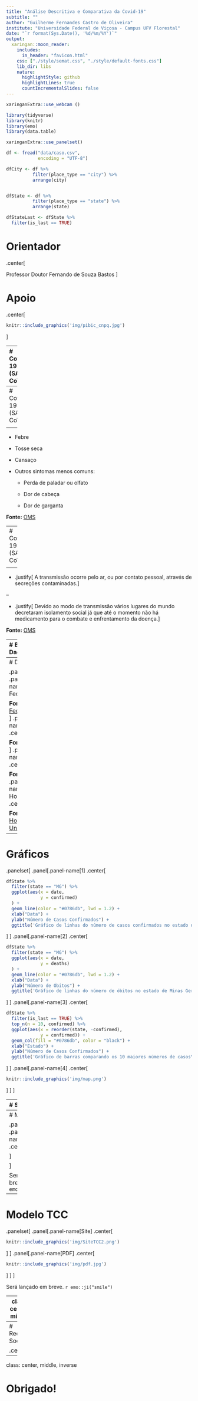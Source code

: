 ```yaml
---
title: "Análise Descritiva e Comparativa da Covid-19"
subtitle: ""
author: "Guilherme Fernandes Castro de Oliveira"
institute: "Universidade Federal de Viçosa - Campus UFV Florestal"
date: "`r format(Sys.Date(), '%d/%m/%Y')`"
output:
  xaringan::moon_reader:
    includes:
      in_header: "favicon.html"
    css: ["./style/semat.css", "./style/default-fonts.css"]
    lib_dir: libs
    nature:
      highlightStyle: github
      highlightLines: true
      countIncrementalSlides: false
---
```

```r
xaringanExtra::use_webcam ()
```
```r
library(tidyverse)
library(knitr)
library(emo)
library(data.table)
```
```r
xaringanExtra::use_panelset()
```
```r
df <- fread("data/caso.csv",
            encoding = "UTF-8")

dfCity <- df %>%
          filter(place_type == "city") %>% 
          arrange(city)


dfState <- df %>%
          filter(place_type == "state") %>% 
          arrange(state)

dfStateLast <- dfState %>% 
  filter(is_last == TRUE)
```


# Orientador

.center[

Professor Doutor Fernando de Souza Bastos
]

# Apoio

.center[
```r
knitr::include_graphics('img/pibic_cnpq.jpg')
```
]

---
# Covid-19 (SARS-CoV-2)

.center[
```r
knitr::include_graphics('img/sarsCoV2.jpg')
```
]

**Fonte:** [Journal of Medical Virology](https://onlinelibrary.wiley.com/doi/full/10.1002/jmv.25685)

---
# Covid-19 (SARS-CoV-2)

<h3>Sintomas</h3>

--

- Febre
  
- Tosse seca
  
- Cansaço
  
- Outros sintomas menos comuns:
  
  * Perda de paladar ou olfato
    
  * Dor de cabeça
    
  * Dor de garganta

**Fonte:** [OMS](https://www.who.int/emergencies/diseases/novel-coronavirus-2019/advice-for-public)

---
# Covid-19 (SARS-CoV-2)

<h3>Transmissão</h3>

--

- .justify[
A transmissão ocorre pelo ar, ou por contato pessoal, através de secreções contaminadas.
]
  
--

- .justify[
Devido ao modo de transmissão vários lugares do mundo decretaram isolamento social já que até o momento não há medicamento para o combate e enfrentamento da doença.
]
  
**Fonte:** [OMS](https://www.who.int/news-room/q-a-detail/coronavirus-disease-covid-19-how-is-it-transmitted#:~:text=COVID%2D19%20is%20caused%20by,speak%2C%20sing%20or%20breathe%20heavily.)

---
# Banco de Dados

.panelset[
  .panel[.panel-name[Governo Federal]
.center[
```r
knitr::include_graphics('img/govCovid.png')
```
]  

**Fonte:** [Governo Federal do Brasil](https://opendatasus.saude.gov.br/dataset/casos-nacionais)
  ]
  
  .panel[.panel-name[Brasil.io]
.center[
```r
knitr::include_graphics('img/brasil.io.png')
```
]  

**Fonte:** [Brasil.io](https://brasil.io/home/)
  ]
  
  .panel[.panel-name[Jhon Hopkins]
.center[
```r
knitr::include_graphics('img/jhData.png')
```
]    
  
**Fonte:** [Jhon Hopkins University](https://github.com/CSSEGISandData/COVID-19)
  ]
]

---
# Dashboards

.panelset[
  .panel[.panel-name[Governo Federal]
.center[
```r
knitr::include_graphics('img/govDashboard.png')
```
]
  
**Fonte:** [Governo Federal do Brasil](https://covid.saude.gov.br/)
  ]
  .panel[.panel-name[CoronaBR]
.center[
```r
knitr::include_graphics('img/CoronaBR.jpg')
```
]

**Fonte:** [CoronaBR](https://github.com/fsbmat-ufv/CoronaBR)
  ]
  .panel[.panel-name[OMS]
.center[
```r
knitr::include_graphics('img/omsDashboard.png')
```
] 

**Fonte:** [OMS](https://covid19.who.int/)
  ]
  .panel[.panel-name[Jhon Hopkins]
.center[
```r
knitr::include_graphics('img/jhDashboard.png')
```
]
  
**Fonte:** [Jhon Hopkins University](https://coronavirus.jhu.edu/map.html)
  ]
]

---
# Gráficos

.panelset[
  .panel[.panel-name[1]
.center[
```r
dfState %>%
  filter(state == "MG") %>%
  ggplot(aes(x = date,
             y = confirmed)
  ) +
  geom_line(color = "#0786db", lwd = 1.2) +
  xlab("Data") +
  ylab("Número de Casos Confirmados") +
  ggtitle('Gráfico de linhas do número de casos confirmados no estado de Minas Gerais')
```
]
  ]
  .panel[.panel-name[2]
  .center[
```r
dfState %>%
  filter(state == "MG") %>%
  ggplot(aes(x = date,
             y = deaths)
  ) +
  geom_line(color = "#0786db", lwd = 1.2) +
  xlab("Data") +
  ylab("Número de Óbitos") +
  ggtitle('Gráfico de linhas do número de óbitos no estado de Minas Gerais')
```
]
  ]
  .panel[.panel-name[3]
.center[
```r
dfState %>% 
  filter(is_last == TRUE) %>%
  top_n(n = 10, confirmed) %>% 
  ggplot(aes(x = reorder(state, -confirmed), 
             y = confirmed)) +
  geom_col(fill = "#0786db", color = "black") +
  xlab("Estado") +
  ylab("Número de Casos Confirmados") +
  ggtitle('Gráfico de barras comparando os 10 maiores números de casos\n confirmados por Estado no Brasil')
```
]
  ]
  .panel[.panel-name[4]
.center[
```r
knitr::include_graphics('img/map.png')
```
]
  ]
]

---
# Shiny

.center[
``` r
knitr::include_graphics('img/shiny.png')
```
]

Você pode acessar [clicando aqui.](https://guilhermefco.shinyapps.io/CovidInBrazil/)

---
# Modelo TCC

.panelset[
  .panel[.panel-name[Site]
.center[
``` r
knitr::include_graphics('img/SiteTCC.png')
```
]
  ]
  .panel[.panel-name[PDF]
  
  ]
  
  ]

Será lançado em breve. `r emo::ji("smile")`

---
# Modelo TCC

.panelset[
  .panel[.panel-name[Site]
.center[
``` r
knitr::include_graphics('img/SiteTCC2.png')
```
]
  ]
  .panel[.panel-name[PDF]
.center[
``` r
knitr::include_graphics('img/pdf.jpg')
```
]
  ]
]

Será lançado em breve. `r emo::ji("smile")`

---
class: center, middle

# Agradecimentos

---
# Redes Sociais

.center[
``` r
knitr::include_graphics('img/eu.jpeg')
```
]
.center[
<a href="https://www.linkedin.com/in/guilherme-fernandes-castro-de-oliveira-6787751aa"><i class="fab fa-linkedin" style="font-size:40px;"></i></a>
<a href="https://github.com/GuilhermeFCO"><i class="fab fa-github" style="font-size:40px;"></i></a>
<a href="https://www.facebook.com/profile.php?id=100008082376367"><i class="fab fa-facebook" style="font-size:40px;"></i></a>
<a href="https://www.instagram.com/guifernandesco/"><i class="fab fa-instagram" style="font-size:40px;"></i></a>
<a href="https://twitter.com/guifernandesco"><i class="fab fa-twitter" style="font-size:40px;"></i></a>
]

---
class: center, middle, inverse

# Obrigado!
